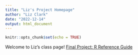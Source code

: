```yaml
---
title: "Liz's Project Homepage"
author: "Liz Clark"
date: "2022-12-14"
output: html_document
---
```


```r
knitr::opts_chunk$set(echo = TRUE)
```

Welcome to Liz's class page!
[Final Project: R Reference Guide](final_R_reference.html)
